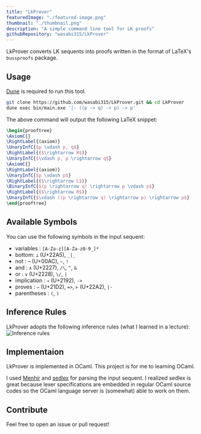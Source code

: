 ```yaml
---
title: "LkProver"
featuredImage: "./featured-image.png"
thumbnail: "./thumbnail.png"
description: "A simple command line tool for LK proofs"
githubRepository: "wasabi315/LkProver"
---
```


LkProver converts LK sequents into proofs written in the format of LaTeX's `bussproofs` package.

## Usage

[Dune](https://dune.build/) is required to run this tool.

```bash
git clone https://github.com/wasabi315/LkProver.git && cd LkProver
dune exec bin/main.exe '|- ((p -> q) -> p) -> p'
```

The above command will output the following LaTeX snippet:

```latex
\begin{prooftree}
\AxiomC{}
\RightLabel{(axiom)}
\UnaryInfC{$p \vdash p, q$}
\RightLabel{($\rightarrow R$)}
\UnaryInfC{$\vdash p, p \rightarrow q$}
\AxiomC{}
\RightLabel{(axiom)}
\UnaryInfC{$p \vdash p$}
\RightLabel{($\rightarrow L$)}
\BinaryInfC{$(p \rightarrow q) \rightarrow p \vdash p$}
\RightLabel{($\rightarrow R$)}
\UnaryInfC{$\vdash ((p \rightarrow q) \rightarrow p) \rightarrow p$}
\end{prooftree}
```

## Available Symbols
You can use the following symbols in the input sequent:
- variables : `[A-Za-z][A-Za-z0-9_]*`
- bottom: `⊥` (U+22A5), `_|_`
- not : `¬` (U+00AC), `~`, `!`
- and : `∧` (U+2227), `/\`, `^`, `&`
- or : `∨` (U+2228), `\/`, `|`
- implication : `→` (U+2192), `->`
- proves : `⇒` (U+21D2), `=>`, `⊢` (U+22A2), `|-`
- parentheses : `(`, `)`

## Inference Rules
LkProver adopts the following inference rules (what I learned in a lecture):
![Inference rules](./inference-rules.png)

## Implementaion
LkProver is implemented in OCaml. This project is for me to learning OCaml.

I used [Menhir](http://cambium.inria.fr/~fpottier/menhir/) and [sedlex](https://github.com/ocaml-community/sedlex) for parsing the input sequent.
I realized sedlex is great because lexer specifications are embedded in regular OCaml source codes so the OCaml language server is (somewhat) able to work on them.

## Contribute
Feel free to open an issue or pull request!
